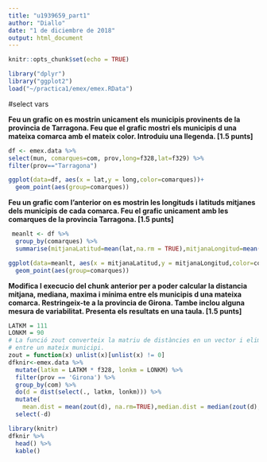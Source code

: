 ```yaml
---
title: "u1939659_part1"
author: "Diallo"
date: "1 de diciembre de 2018"
output: html_document
---
```


```r
knitr::opts_chunk$set(echo = TRUE)
```

```r
library("dplyr")
library("ggplot2")
load("~/practica1/emex/emex.RData")
```
#select vars

**Feu un grafic on es mostrin unicament els municipis provinents de la provincia de Tarragona. Feu que el grafic mostri els municipis d una mateixa comarca amb el mateix color. Introduiu una llegenda. [1.5 punts]**

```r
df <- emex.data %>%
select(mun, comarques=com, prov,long=f328,lat=f329) %>%
filter(prov=="Tarragona")

```

```r
ggplot(data=df, aes(x = lat,y = long,color=comarques))+ 
  geom_point(aes(group=comarques))
```

**Feu un grafic com l’anterior on es mostrin les longituds i latituds mitjanes dels municipis de cada comarca. Feu el grafic unicament amb les comarques de la provincia Tarragona. [1.5 punts]**

```r
 meanlt <- df %>%
  group_by(comarques) %>%
  summarise(mitjanaLatitud=mean(lat,na.rm = TRUE),mitjanaLongitud=mean(long,na.rm = TRUE))
```
```r
ggplot(data=meanlt, aes(x = mitjanaLatitud,y = mitjanaLongitud,color=comarques))+ 
  geom_point(aes(group=comarques))
```

**Modifica l execucio del chunk anterior per a poder calcular la distancia mitjana, mediana, maxima i mínima entre els municipis d una mateixa comarca. Restringeix-te a la provincia de Girona. Tambe inclou alguna mesura de variabilitat. Presenta els resultats en una taula. [1.5 punts]**


```r
LATKM = 111 
LONKM = 90
# La funció zout converteix la matriu de distàncies en un vector i elimina les distàncies
# entre un mateix municipi.
zout = function(x) unlist(x)[unlist(x) != 0]
dfknir<-emex.data %>% 
  mutate(latkm = LATKM * f328, lonkm = LONKM) %>%
  filter(prov == 'Girona') %>%
  group_by(com) %>%
  do(d = dist(select(., latkm, lonkm))) %>%
  mutate(
    mean.dist = mean(zout(d), na.rm=TRUE),median.dist = median(zout(d), na.rm=TRUE),min.dist = min(zout(d), na.rm=TRUE),max.dist = max(zout(d), na.rm=TRUE)) %>%
  select(-d)
```
```r
library(knitr)
dfknir %>% 
  head() %>% 
  kable()
```

